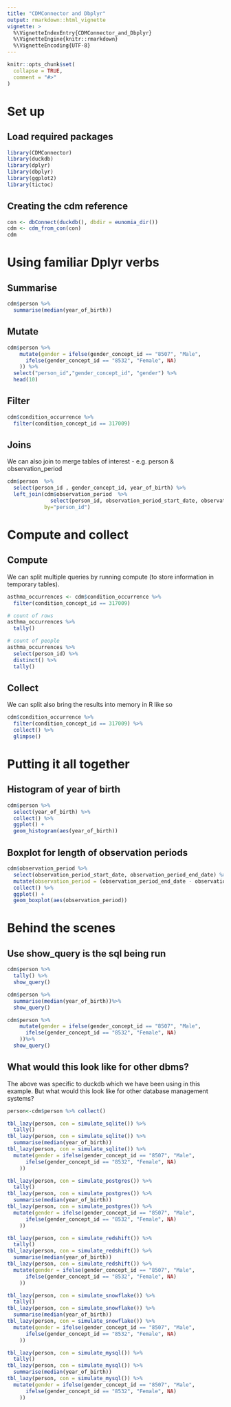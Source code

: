 ```yaml
---
title: "CDMConnector and Dbplyr"
output: rmarkdown::html_vignette
vignette: >
  %\VignetteIndexEntry{CDMConnector_and_Dbplyr}
  %\VignetteEngine{knitr::rmarkdown}
  %\VignetteEncoding{UTF-8}
---
```


```r
knitr::opts_chunk$set(
  collapse = TRUE,
  comment = "#>"
)
```

# Set up
## Load required packages
```r
library(CDMConnector)
library(duckdb)
library(dplyr)
library(dbplyr)
library(ggplot2)
library(tictoc)
```

## Creating the cdm reference
```r
con <- dbConnect(duckdb(), dbdir = eunomia_dir())
cdm <- cdm_from_con(con)
cdm
```

# Using familiar Dplyr verbs
## Summarise 
```r
cdm$person %>% 
  summarise(median(year_of_birth)) 
```

## Mutate
```r
cdm$person %>%
    mutate(gender = ifelse(gender_concept_id == "8507", "Male",
      ifelse(gender_concept_id == "8532", "Female", NA)
    )) %>% 
  select("person_id","gender_concept_id", "gender") %>% 
  head(10)
```

## Filter
```r
cdm$condition_occurrence %>%
  filter(condition_concept_id == 317009) 
```
  
## Joins
We can also join to merge tables of interest - e.g. person & observation_period
```r
cdm$person  %>%
  select(person_id , gender_concept_id, year_of_birth) %>% 
  left_join(cdm$observation_period  %>% 
              select(person_id, observation_period_start_date, observation_period_end_date),
            by="person_id")

```

# Compute and collect
## Compute 
We can split multiple queries by running compute (to store information in temporary tables). 

```r
asthma_occurrences <- cdm$condition_occurrence %>%
  filter(condition_concept_id == 317009) 

# count of rows
asthma_occurrences %>%
  tally()

# count of people
asthma_occurrences %>%
  select(person_id) %>%
  distinct() %>%
  tally()
```

## Collect 
We can split also bring the results into memory in R like so
```r
cdm$condition_occurrence %>%
  filter(condition_concept_id == 317009) %>% 
  collect() %>% 
  glimpse()

```

# Putting it all together
## Histogram of year of birth
```r
cdm$person %>% 
  select(year_of_birth) %>%
  collect() %>% 
  ggplot() +
  geom_histogram(aes(year_of_birth))
```

## Boxplot for length of observation periods
```r
cdm$observation_period %>%
  select(observation_period_start_date, observation_period_end_date) %>%
  mutate(observation_period = (observation_period_end_date - observation_period_start_date)/365,25) %>%
  collect() %>%
  ggplot() +
  geom_boxplot(aes(observation_period))

```


# Behind the scenes

## Use show_query is the sql being run
```r
cdm$person %>% 
  tally() %>% 
  show_query()
```

```r
cdm$person %>% 
  summarise(median(year_of_birth))%>% 
  show_query() 
```

```r
cdm$person %>%
    mutate(gender = ifelse(gender_concept_id == "8507", "Male",
      ifelse(gender_concept_id == "8532", "Female", NA)
    ))%>% 
  show_query() 
```

## What would this look like for other dbms?
The above was specific to duckdb which we have been using in this example. But what would this look like for other database management systems?
```r
person<-cdm$person %>% collect()

tbl_lazy(person, con = simulate_sqlite()) %>% 
  tally()
tbl_lazy(person, con = simulate_sqlite()) %>% 
  summarise(median(year_of_birth))
tbl_lazy(person, con = simulate_sqlite()) %>% 
  mutate(gender = ifelse(gender_concept_id == "8507", "Male",
      ifelse(gender_concept_id == "8532", "Female", NA)
    ))

tbl_lazy(person, con = simulate_postgres()) %>% 
  tally()
tbl_lazy(person, con = simulate_postgres()) %>% 
  summarise(median(year_of_birth))
tbl_lazy(person, con = simulate_postgres()) %>% 
  mutate(gender = ifelse(gender_concept_id == "8507", "Male",
      ifelse(gender_concept_id == "8532", "Female", NA)
    ))

tbl_lazy(person, con = simulate_redshift()) %>% 
  tally()
tbl_lazy(person, con = simulate_redshift()) %>% 
  summarise(median(year_of_birth))
tbl_lazy(person, con = simulate_redshift()) %>% 
  mutate(gender = ifelse(gender_concept_id == "8507", "Male",
      ifelse(gender_concept_id == "8532", "Female", NA)
    ))

tbl_lazy(person, con = simulate_snowflake()) %>% 
  tally()
tbl_lazy(person, con = simulate_snowflake()) %>% 
  summarise(median(year_of_birth))
tbl_lazy(person, con = simulate_snowflake()) %>% 
  mutate(gender = ifelse(gender_concept_id == "8507", "Male",
      ifelse(gender_concept_id == "8532", "Female", NA)
    ))

tbl_lazy(person, con = simulate_mysql()) %>% 
  tally()
tbl_lazy(person, con = simulate_mysql()) %>% 
  summarise(median(year_of_birth))
tbl_lazy(person, con = simulate_mysql()) %>% 
  mutate(gender = ifelse(gender_concept_id == "8507", "Male",
      ifelse(gender_concept_id == "8532", "Female", NA)
    ))
```
